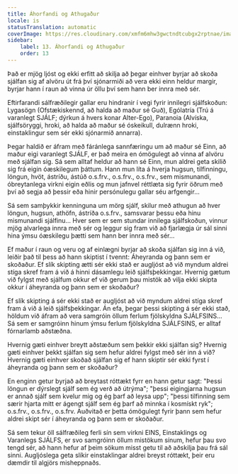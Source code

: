 ```yaml
---
title: Áhorfandi og Athugaður
locale: is
statusTranslation: automatic
coverImage: https://res.cloudinary.com/xmfm6mhw3gwctndtcubgx2rptnae/image/upload/v1740468922/small_cover_tratado_de_psicologia_revolucionaria_a4c0dca4e0.webp
sidebar:
    label: 13. Áhorfandi og Athugaður
    order: 13
---
```

Það er mjög ljóst og ekki erfitt að skilja að þegar einhver byrjar að skoða sjálfan sig af alvöru út frá því sjónarmiði að vera ekki einn heldur margir, byrjar hann í raun að vinna úr öllu því sem hann ber innra með sér.

Eftirfarandi sálfræðilegir gallar eru hindranir í vegi fyrir innilegri sjálfskoðun: Lygasögn (Ofstækiskennd, að halda að maður sé Guð), Ególatría (Trú á varanlegt SJÁLF; dýrkun á hvers konar Alter-Ego), Paranoia (Alvíska, sjálfsöryggi, hroki, að halda að maður sé óskeikull, dulrænn hroki, einstaklingur sem sér ekki sjónarmið annarra).

Þegar haldið er áfram með fáránlega sannfæringu um að maður sé Einn, að maður eigi varanlegt SJÁLF, er það meira en ómögulegt að vinna af alvöru með sjálfan sig. Sá sem alltaf heldur að hann sé Einn, mun aldrei geta skilið sig frá eigin óæskilegum þáttum. Hann mun líta á hverja hugsun, tilfinningu, löngun, hvöt, ástríðu, ástúð o.s.frv., o.s.frv., o.s.frv., sem mismunandi, óbreytanlega virkni eigin eðlis og mun jafnvel réttlæta sig fyrir öðrum með því að segja að þessir eða hinir persónulegu gallar séu arfgengir...

Sá sem samþykkir kenninguna um mörg sjálf, skilur með athugun að hver löngun, hugsun, athöfn, ástríða o.s.frv., samsvarar þessu eða hinu mismunandi sjálfinu... Hver sem er sem stundar innilega sjálfskoðun, vinnur mjög alvarlega innra með sér og leggur sig fram við að fjarlægja úr sál sinni hina ýmsu óæskilegu þætti sem hann ber innra með sér...

Ef maður í raun og veru og af einlægni byrjar að skoða sjálfan sig inn á við, leiðir það til þess að hann skiptist í tvennt: Áheyranda og þann sem er skoðaður. Ef slík skipting ætti sér ekki stað er augljóst að við myndum aldrei stíga skref fram á við á hinni dásamlegu leið sjálfsþekkingar. Hvernig gætum við fylgst með sjálfum okkur ef við gerum þau mistök að vilja ekki skipta okkur í áheyranda og þann sem er skoðaður?

Ef slík skipting á sér ekki stað er augljóst að við myndum aldrei stíga skref fram á við á leið sjálfsþekkingar. Án efa, þegar þessi skipting á sér ekki stað, höldum við áfram að vera samgróin öllum ferlum fjölskyldna SJÁLFSINS... Sá sem er samgróinn hinum ýmsu ferlum fjölskyldna SJÁLFSINS, er alltaf fórnarlamb aðstæðna.

Hvernig gæti einhver breytt aðstæðum sem þekkir ekki sjálfan sig? Hvernig gæti einhver þekkt sjálfan sig sem hefur aldrei fylgst með sér inn á við? Hvernig gæti einhver skoðað sjálfan sig ef hann skiptir sér ekki fyrst í áheyranda og þann sem er skoðaður?

En enginn getur byrjað að breytast róttækt fyrr en hann getur sagt: "Þessi löngun er dýrslegt sjálf sem ég verð að útrýma"; "þessi eigingjarna hugsun er annað sjálf sem kvelur mig og ég þarf að leysa upp"; "þessi tilfinning sem særir hjarta mitt er ágengt sjálf sem ég þarf að minnka í kosmískt ryk"; o.s.frv., o.s.frv., o.s.frv. Auðvitað er þetta ómögulegt fyrir þann sem hefur aldrei skipt sér í áheyranda og þann sem er skoðaður.

Sá sem tekur öll sálfræðileg ferli sín sem virkni EINS, Einstaklings og Varanlegs SJÁLFS, er svo samgróinn öllum mistökum sínum, hefur þau svo tengd sér, að hann hefur af þeim sökum misst getu til að aðskilja þau frá sál sinni. Augljóslega geta slíkir einstaklingar aldrei breyst róttækt, þeir eru dæmdir til algjörs misheppnaðs.

